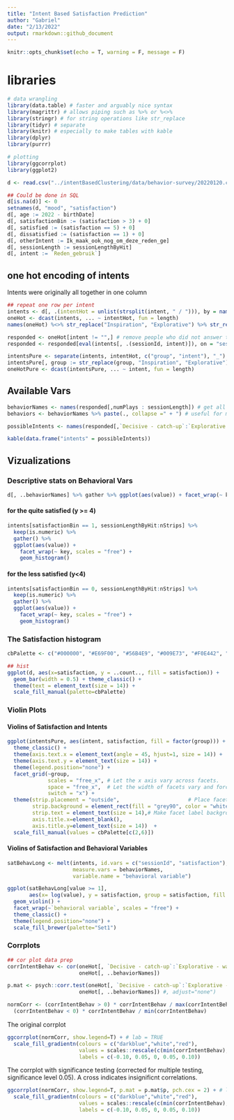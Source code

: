 ```yaml
---
title: "Intent Based Satisfaction Prediction"
author: "Gabriel"
date: "2/13/2022"
output: rmarkdown::github_document
---
```


```r
knitr::opts_chunk$set(echo = T, warning = F, message = F)
```

# libraries


```r
# data wrangling
library(data.table) # faster and arguably nice syntax
library(magrittr) # allows piping such as %>% or %<>%
library(stringr) # for string operations like str_replace
library(tidyr) # separate
library(knitr) # especially to make tables with kable
library(dplyr)
library(purrr)

# plotting
library(ggcorrplot)
library(ggplot2)

```

```r

d <- read.csv("../intentBasedClustering/data/behavior-survey/20220120.csv") %>% setDT

## Could be done in SQL
d[is.na(d)] <- 0
setnames(d, "mood", "satisfaction")
d[, age := 2022 - birthDate]
d[, satisfactionBin := (satisfaction > 3) + 0]
d[, satisfied := (satisfaction == 5) + 0]
d[, dissatisfied := (satisfaction == 1) + 0]
d[, otherIntent := Ik_maak_ook_nog_om_deze_reden_ge]
d[, sessionLength := sessionLengthByHit]
d[, intent := `Reden_gebruik`]

```

## one hot encoding of intents

Intents were originally all together in one column

```r
## repeat one row per intent
intents <- d[, .(intentHot = unlist(strsplit(intent, " / "))), by = names(d)] # , type.convert = TRUE
oneHot <- dcast(intents, ... ~ intentHot, fun = length)
names(oneHot) %<>% str_replace("Inspiration", "Explorative") %>% str_replace("_", " - ")

responded <- oneHot[intent != "",] # remove people who did not answer the second question
responded <- responded[eval(intents[, .(sessionId, intent)]), on = "sessionId"] # ass intent back in

intentsPure <- separate(intents, intentHot, c("group", "intent"), "_")
intentsPure[, group := str_replace(group, "Inspiration", "Explorative")]
oneHotPure <- dcast(intentsPure, ... ~ intent, fun = length)

```

## Available Vars

```r
behaviorNames <- names(responded[,numPlays : sessionLength]) # get all behavior variable names
behaviors <- behaviorNames %>% paste(., collapse =" + ") # useful for modelling

possibleIntents <- names(responded[,`Decisive - catch-up`:`Explorative - watchlist`])

kable(data.frame("intents" = possibleIntents))
```

## Vizualizations

### Descriptive stats on Behavioral Vars

```r
d[, ..behaviorNames] %>% gather %>% ggplot(aes(value)) + facet_wrap(~ key, scales = "free") + geom_histogram()
```

#### for the quite satisfied (y >= 4)

```r
intents[satisfactionBin == 1, sessionLengthByHit:nStrips] %>%
  keep(is.numeric) %>% 
  gather() %>% 
  ggplot(aes(value)) +
    facet_wrap(~ key, scales = "free") +
    geom_histogram()
```

#### for the less satisfied (y<4)

```r
intents[satisfactionBin == 0, sessionLengthByHit:nStrips] %>%
  keep(is.numeric) %>% 
  gather() %>% 
  ggplot(aes(value)) +
    facet_wrap(~ key, scales = "free") +
    geom_histogram()
```

### The Satisfaction histogram

```r

cbPalette <- c("#000000", "#E69F00", "#56B4E9", "#009E73", "#F0E442", "#0072B2", "#D55E00", "#CC79A7")

## hist
ggplot(d, aes(x=satisfaction, y = ..count.., fill = satisfaction)) +
  geom_bar(width = 0.5) + theme_classic() +
  theme(text = element_text(size = 14)) +
  scale_fill_manual(palette=cbPalette)

```

### Violin Plots

#### Violins of Satisfaction and Intents

```r
ggplot(intentsPure, aes(intent, satisfaction, fill = factor(group))) + geom_violin() +
  theme_classic() +
  theme(axis.text.x = element_text(angle = 45, hjust=1, size = 14)) +
  theme(axis.text.y = element_text(size = 14)) +
  theme(legend.position="none") +
  facet_grid(~group, 
             scales = "free_x", # Let the x axis vary across facets.
             space = "free_x",  # Let the width of facets vary and force all bars to have the same width.
             switch = "x") +
  theme(strip.placement = "outside",                      # Place facet labels outside x axis labels.
        strip.background = element_rect(fill = "grey90", color = "white"),
        strip.text = element_text(size = 14),# Make facet label background white.
        axis.title.x=element_blank(),
        axis.title.y=element_text(size = 14))  +
  scale_fill_manual(values = cbPalette[c(2,6)])
```


#### Violins of Satisfaction and Behavioral Variables

```r

satBehavLong <- melt(intents, id.vars = c("sessionId", "satisfaction"),
                     measure.vars = behaviorNames,
                     variable.name = "behavioral variable")

ggplot(satBehavLong[value >= 1], 
       aes(x= log(value), y = satisfaction, group = satisfaction, fill = as.factor(satisfaction))) +
  geom_violin() +
  facet_wrap(~`behavioral variable`, scales = "free") +
  theme_classic() +
  theme(legend.position="none") +
  scale_fill_brewer(palette="Set1")

```

### Corrplots

```r
## cor plot data prep
corrIntentBehav <- cor(oneHot[, `Decisive - catch-up`:`Explorative - watchlist`],
                       oneHot[, ..behaviorNames])

p.mat <- psych::corr.test(oneHot[, `Decisive - catch-up`:`Explorative - watchlist`],
                       oneHot[, ..behaviorNames]) #, adjust="none")

normCorr <- (corrIntentBehav > 0) * corrIntentBehav / max(corrIntentBehav) -
  (corrIntentBehav < 0) * corrIntentBehav / min(corrIntentBehav)


```

The original corrplot

```r
ggcorrplot(normCorr, show.legend=T) + # lab = TRUE
  scale_fill_gradientn(colours = c("darkblue","white","red"),
                       values = scales::rescale(c(min(corrIntentBehav), 0, max(corrIntentBehav))),
                       labels = c(-0.10, 0.05, 0, 0.05, 0.10))

```

The corrplot with significance testing (corrected for multiple testing, significance level 0.05). A cross indicates insignificnt correlations.

```r
ggcorrplot(normCorr, show.legend=T, p.mat = p.mat$p, pch.cex = 2) + # lab = TRUE
  scale_fill_gradientn(colours = c("darkblue","white","red"),
                       values = scales::rescale(c(min(corrIntentBehav), 0, max(corrIntentBehav))),
                       labels = c(-0.10, 0.05, 0, 0.05, 0.10))

```
